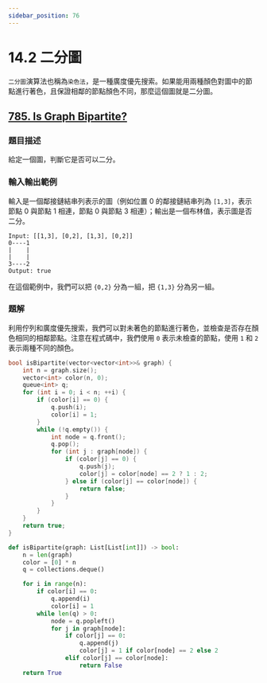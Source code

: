 ```yaml
---
sidebar_position: 76
---
```


# 14.2 二分圖

`二分圖`演算法也稱為`染色法`，是一種廣度優先搜索。如果能用兩種顏色對圖中的節點進行著色，且保證相鄰的節點顏色不同，那麼這個圖就是二分圖。

## [785. Is Graph Bipartite?](https://leetcode.com/problems/is-graph-bipartite/)

### 題目描述

給定一個圖，判斷它是否可以二分。

### 輸入輸出範例

輸入是一個鄰接鏈結串列表示的圖（例如位置 0 的鄰接鏈結串列為 `[1,3]`，表示節點 0 與節點 1 相連，節點 0 與節點 3 相連）；輸出是一個布林值，表示圖是否二分。

```
Input: [[1,3], [0,2], [1,3], [0,2]]
0----1
|    |
|    |
3----2
Output: true
```

在這個範例中，我們可以把 `{0,2}` 分為一組，把 `{1,3}` 分為另一組。

### 題解

利用佇列和廣度優先搜索，我們可以對未著色的節點進行著色，並檢查是否存在顏色相同的相鄰節點。注意在程式碼中，我們使用 `0` 表示未檢查的節點，使用 `1` 和 `2` 表示兩種不同的顏色。

<Tabs>
<TabItem value="cpp" label="C++">

```cpp
bool isBipartite(vector<vector<int>>& graph) {
    int n = graph.size();
    vector<int> color(n, 0);
    queue<int> q;
    for (int i = 0; i < n; ++i) {
        if (color[i] == 0) {
            q.push(i);
            color[i] = 1;
        }
        while (!q.empty()) {
            int node = q.front();
            q.pop();
            for (int j : graph[node]) {
                if (color[j] == 0) {
                    q.push(j);
                    color[j] = color[node] == 2 ? 1 : 2;
                } else if (color[j] == color[node]) {
                    return false;
                }
            }
        }
    }
    return true;
}
```

</TabItem>
<TabItem value="py" label="Python">

```py
def isBipartite(graph: List[List[int]]) -> bool:
    n = len(graph)
    color = [0] * n
    q = collections.deque()

    for i in range(n):
        if color[i] == 0:
            q.append(i)
            color[i] = 1
        while len(q) > 0:
            node = q.popleft()
            for j in graph[node]:
                if color[j] == 0:
                    q.append(j)
                    color[j] = 1 if color[node] == 2 else 2
                elif color[j] == color[node]:
                    return False
    return True
```

</TabItem>

</Tabs>